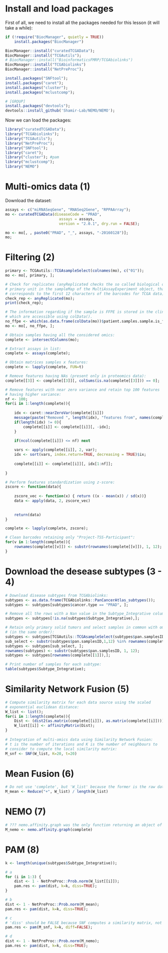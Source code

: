 # Install and load packages

First of all, we need to install all the packages needed for this lesson (it will take a while):

```r
if (!require("BiocManager", quietly = TRUE))
    install.packages("BiocManager")

BiocManager::install("curatedTCGAData");
BiocManager::install("TCGAutils");
# BiocManager::install("BioinformaticsFMRP/TCGAbiolinks")
BiocManager::install("TCGAbiolinks")
BiocManager::install("NetPreProc");

install.packages("SNFtool");
install.packages("caret");
install.packages("cluster");
install.packages("mclustcomp");

# [GROUP]
install.packages("devtools");
devtools::install_github('Shamir-Lab/NEMO/NEMO');
```

Now we can load the packages:

```r
library("curatedTCGAData");
library("TCGAbiolinks");
library("TCGAutils");
library("NetPreProc");
library("SNFtool");
library("caret");
library("cluster"); #pam
library("mclustcomp");
library("NEMO")
```

# Multi-omics data (1)

Download the dataset:

```r
assays <- c("miRNASeqGene", "RNASeq2Gene", "RPPAArray");
mo <- curatedTCGAData(diseaseCode = "PRAD", 
                        assays = assays, 
                        version = "2.0.1", dry.run = FALSE);

mo <- mo[, , paste0("PRAD", "_", assays, "-20160128")];
mo;
```

# Filtering (2)

```r
primary <- TCGAutils::TCGAsampleSelect(colnames(mo), c("01"));
mo <- mo[, primary, ];

# Check for replicates (anyReplicated checks the so called biological or 
# primary unit in the sampleMap of the MultiAssayExperiment object, that
# corresponds to the first 12 characters of the barcodes for TCGA data):
check_rep <- anyReplicated(mo);
print(check_rep);

```

```r
# The information regarding if the sample is FFPE is stored in the clinical data,
# which are accessible using colData(). 
no_ffpe <- which(as.data.frame(colData(mo))$patient.samples.sample.is_ffpe == "no");
mo <- mo[, no_ffpe, ];

# Obtain samples having all the considered omics:
complete <- intersectColumns(mo);

# Extract assays in list:
complete <- assays(complete);

# Obtain matrices samples x features:
complete <- lapply(complete, FUN=t)

```

```r
# Remove features having NAs (present only in proteomics data):
complete[[3]] <- complete[[3]][, colSums(is.na(complete[[3]])) == 0];

# Remove features with near zero variance and retain top 100 features 
# having higher variance:
nf <- 100;
for(i in 1:length(complete)){
    
    idx <- caret::nearZeroVar(complete[[i]])
    message(paste("Removed ", length(idx), "features from", names(complete)[i]));
    if(length(idx) != 0){
        complete[[i]] <- complete[[i]][, -idx];
    }

    if(ncol(complete[[i]]) <= nf) next
    
    vars <- apply(complete[[i]], 2, var);
    idx <- sort(vars, index.return=TRUE, decreasing = TRUE)$ix;
    
    complete[[i]] <- complete[[i]][, idx[1:nf]];
    
}

# Perform features standardization using z-score:
zscore <- function(data){
    
    zscore_vec <- function(x) { return ((x - mean(x)) / sd(x))}
    data <- apply(data, 2, zscore_vec)
    
    
    return(data)
}

complete <- lapply(complete, zscore);

# Clean barcodes retaining only "Project-TSS-Participant":
for(v in 1:length(complete)){
    rownames(complete[[v]]) <- substr(rownames(complete[[v]]), 1, 12);
}
```

# Download the desease subtypes (3 - 4)

```r
# Download disease subtypes from TCGAbiolinks:
subtypes <- as.data.frame(TCGAbiolinks::PanCancerAtlas_subtypes());
subtypes <- subtypes[subtypes$cancer.type == "PRAD", ];

# Remove all the rows with a Nan value in the Subtype_Integrative column
subtypes <- subtypes[!is.na(subtypes$Subtype_Integrative),];

# Retain only primary solid tumors and select samples in common with omics data
# (in the same order):
subtypes <- subtypes[TCGAutils::TCGAsampleSelect(subtypes$pan.samplesID, "01"), ];
sub_select <- substr(subtypes$pan.samplesID,1,12) %in% rownames(complete[[1]]);
subtypes <- subtypes[sub_select, ];
rownames(subtypes) <- substr(subtypes$pan.samplesID, 1, 12);
subtypes <- subtypes[rownames(complete[[1]]),];

# Print number of samples for each subtype:
table(subtypes$Subtype_Integrative);

```

# Similarity Network Fusion (5)

```r
# Compute similarity matrix for each data source using the scaled
# exponential euclidean distance:
W_list <- list();
for(i in 1:length(complete)){
    Dist <- (dist2(as.matrix(complete[[i]]), as.matrix(complete[[i]])))^(1/2);
    W_list[[i]] <- affinityMatrix(Dist);
}
    
# Integration of multi-omics data using Similarity Network Fusion:
# t is the number of iterations and K is the number of neighbours to 
# consider to compute the local similarity matrix:
M_snf <- SNF(W_list, K=20, t=20)
```

# Mean Fusion (6)

```r
# Do not use 'complete', but 'W_list' because the former is the raw data, the latter are the similarity (square) matrices.
M_mean <- Reduce("+", W_list) / length(W_list)
```

# NEMO (7)

```r
# ??? nemo.affinity.graph was the only function returning an object of the right type.
M_nemo <- nemo.affinity.graph(complete)
```

# PAM (8)

```r
k <- length(unique(subtypes$Subtype_Integrative));

# a
for (i in 1:3) {
	dist <- 1 - NetPreProc::Prob.norm(W_list[[i]]);
	pam.res <- pam(dist, k=k, diss=TRUE);	
}

# b
dist <- 1 - NetPreProc::Prob.norm(M_mean);
pam.res <- pam(dist, k=k, diss=TRUE);

# c
# 'diss' should be FALSE because SNF computes a similarity matrix, not a dissimilarity (aka distance) matrix.
pam.res <- pam(M_snf, k=k, diff=FALSE);

# d
dist <- 1 - NetPreProc::Prob.norm(M_nemo);
pam.res <- pam(dist, k=k, diss=TRUE);
```
